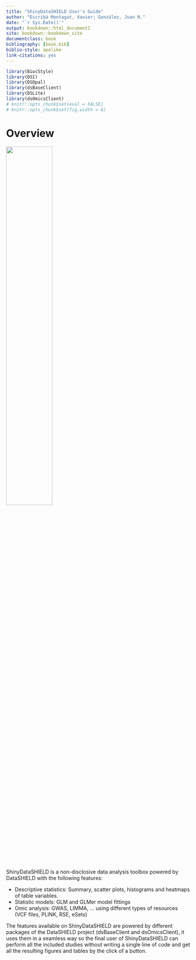 ```yaml
--- 
title: "ShinyDataSHIELD User's Guide"
author: "Escribà Montagut, Xavier; González, Juan R."
date: "`r Sys.Date()`"
output: bookdown::html_document2
site: bookdown::bookdown_site
documentclass: book
bibliography: [book.bib]
biblio-style: apalike
link-citations: yes
---
```


```r
library(BiocStyle)
library(DSI)
library(DSOpal)
library(dsBaseClient)
library(DSLite)
library(dsOmicsClient)
# knitr::opts_chunk$set(eval = FALSE)
# knitr::opts_chunk$set(fig.width = 6)
```

# Overview

![](fig/ds_logo.png){width=50%}


ShinyDataSHIELD is a non-disclosive data analysis toolbox powered by DataSHIELD with the following features:

  + Descriptive statistics: Summary, scatter plots, histograms and heatmaps of table variables.
  + Statistic models: GLM and GLMer model fittings
  + Omic analysis: GWAS, LIMMA, ... using different types of resources (VCF files, PLINK, RSE, eSets)
  
The features available on ShinyDataSHIELD are powered by different packages of the DataSHIELD project (dsBaseClient and dsOmicsClient), it uses them in a seamless way so the final user of ShinyDataSHIELD can perform all the included studies without writing a single line of code and get all the resulting figures and tables by the click of a button.

